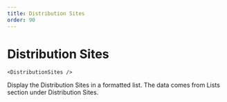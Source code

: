 ```yaml
---
title: Distribution Sites
order: 90
---
```

# Distribution Sites

```
<DistributionSites />
```
Display the Distribution Sites in a formatted list. The data comes from Lists section under Distribution Sites.